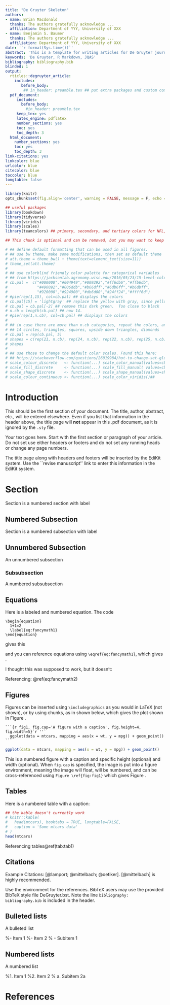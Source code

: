```yaml
---
title: "De Gruyter Skeleton"
authors: 
- name: Brian Macdonald
  thanks: The authors gratefully acknowledge ...
  affiliation: Department of YYY, University of XXX
- name: Benjamin S. Baumer
  thanks: The authors gratefully acknowledge ...
  affiliation: Department of YYY, University of XXX
date: '`r format(Sys.time())`'
abstract: 'This is a template for writing articles for De Gruyter journals such as Journal of Quantitative Analysis in Sports.'
keywords: 'De Gruyter, R Markdown, JQAS'
bibliography: bibliography.bib
blinded: 1
output: 
  rticles::degruyter_article:
    includes:
       before_body:
        ## in_header: preamble.tex ## put extra packages and custom commands here
  pdf_document:
     includes:
       before_body: 
         #in_header: preamble.tex
     keep_tex: yes
     latex_engine: pdflatex
     number_sections: yes
     toc: yes
     toc_depth: 3
  html_document:
    number_sections: yes
    toc: yes
    toc_depth: 3
link-citations: yes
linkcolor: blue
urlcolor: blue
citecolor: blue
toccolor: blue
longtable: false
---
```


```r
library(knitr)
opts_chunk$set(fig.align='center', warning = FALSE, message = F, echo = FALSE, include=T)

## useful packages
library(bookdown)
library(tidyverse)
library(viridis)
library(scales)
library(teamcolors) ## primary, secondary, and tertiary colors for NFL, NBA, MLB, NHL, MLS, EPL
```


```r
## This chunk is optional and can be removed, but you may want to keep it since it helps make your figures more colorblind-friendly.

# ## define default formatting that can be used in all figures.
# ## use bw theme, make some modifications, then set as default theme
# att.theme = theme_bw() + theme(text=element_text(size=11))  
# theme_set(att.theme)
# 
# ## use colorblind friendly color palette for categorical variables
# ## from https://jacksonlab.agronomy.wisc.edu/2016/05/23/15-level-colorblind-friendly-palette/
# cb.pal =  c("#000000","#004949","#009292","#ff6db6","#ffb6db",
#             "#490092","#006ddb","#b66dff","#6db6ff","#b6dbff",
#             "#920000","#924900","#db6d00","#24ff24","#ffff6d")
# #pie(rep(1,15), col=cb.pal) ## displays the colors
# cb.pal[15] = 'lightgray' ## replace the yellow with gray, since yellow is almost impossible to see. 
# cb.pal = cb.pal[-2] ## remove this dark green.  Too close to black
# n.cb = length(cb.pal) ## now 14.
# #pie(rep(1,n.cb), col=cb.pal) ## displays the colors
# 
# ## in case there are more than n.cb categories, repeat the colors, and add different shapes
# ## 14 circles, triangles, squares, upside down triangles, diamonds  
# cb.pal = rep(cb.pal, 5)
# shapes = c(rep(21, n.cb), rep(24, n.cb), rep(22, n.cb), rep(25, n.cb), rep(23,n.cb)) 
# shapes 
# 
# ## use those to change the default color scales. Found this here:
# ## https://stackoverflow.com/questions/26019984/hot-to-change-set-global-scale-aesthetics-colours-for-ggplot
# scale_colour_discrete   <- function(...) scale_color_manual(values=cb.pal) ## gotta use u in colour
# scale_fill_discrete     <- function(...) scale_fill_manual( values=cb.pal)
# scale_shape_discrete    <- function(...) scale_shape_manual(values=shapes)
# scale_colour_continuous <- function(...) scale_color_viridis()##
```

# Introduction 

This should be the first section of your document. The title, author, abstract, etc., will be entered elsewhere.  Even if you list that information in the header above, the title page will **not** appear in this .pdf document, as it is ignored by the `.sty` file. 

Your text goes here. Start with the first section or paragraph of your article. Do not set use either headers or footers and do not set any running heads or change any page numbers.

The title page along with headers and footers will be inserted by the EdiKit system. Use the ``revise manuscript'' link to enter this information in the EdiKit system. 

# Section \label{sec}
Section \ref{sec} is a numbered section with label 

## Numbered Subsection \label{subsec}
Section \ref{subsec} is a numbered subsection with label 

## Unnumbered Subsection {-}
An unnumbered subsection

### Subsubsection 
A numbered subsubsection

\newpage

## Equations
Here is a labeled and numbered equation.  The code
```
\begin{equation} 
  1+1=2
  \label{eq:fancymath1}
\end{equation} 
```
\noindent 
gives this

\begin{equation} 
  1+1=2
  \label{eq:fancymath1}
\end{equation} 

\noindent 
and you can reference equations using `\eqref{eq:fancymath1}`, which gives \eqref{eq:fancymath1}.

\noindent 
I thought this was supposed to work, but it doesn't: 
\begin{equation} 
  1+1=2
  (\#eq:fancymath2)
\end{equation} 

\noindent 
Referencing: \@ref(eq:fancymath2) \ref{eq:fancymath2} 


\newpage
## Figures
Figures can be inserted using `\includegraphics` as you would in LaTeX (not shown), or by using chunks, as in shown below, which gives the plot shown in Figure \ref{fig:fig1}.


    ```{r fig1, fig.cap='A figure with a caption', fig.height=4, fig.width=5}`r ''`
      ggplot(data = mtcars, mapping = aes(x = wt, y = mpg)) + geom_point() 
    ```

```r
ggplot(data = mtcars, mapping = aes(x = wt, y = mpg)) + geom_point() 
```   

\noindent 
This is a numbered figure with a caption and specific height (optional) and width (optional). When `fig.cap` is specified, the image is put into a \LaTeX  figure environment, meaning the image will float, will be numbered, and can be cross-referenced using `Figure \ref{fig:fig1}` which gives Figure \ref{fig:fig1}.

## Tables
Here is a numbered table with a caption:

```r
## the kable doesn't currently work
# knitr::kable(
#   head(mtcars), booktabs = TRUE, longtable=FALSE,
#   caption = 'Some mtcars data'
# )
head(mtcars)
```

\noindent
Referencing tables\@ref(tab:tab1) \ref{tab:tab1}  


## Citations 
Example Citations: [@lamport; @mittelbach; @oetiker]. [@mittelbach] is highly recommended. 

Use the \verb+thebibliography+ environment for the references.  BibTeX users may
use the provided BibTeX style file DeGruyter.bst.  Note the line `bibliography: bibliography.bib` is included in the header.


## Bulleted lists
A bulleted list

%- Item 1
%- Item 2
%    - Subitem 1


## Numbered lists

A numbered list

%1. Item 1
%2. Item 2
%    a. Subitem 2a

  
# References
